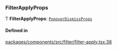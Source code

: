### FilterApplyProps

Ƭ **FilterApplyProps**: [`PopoverDismissProps`](/components/popover-dismiss/props.md)

#### Defined in

[packages/components/src/filter/filter-apply.tsx:38](https://github.com/vtex/shoreline/blob/74b3e0b4f/packages/components/src/filter/filter-apply.tsx#L38)

